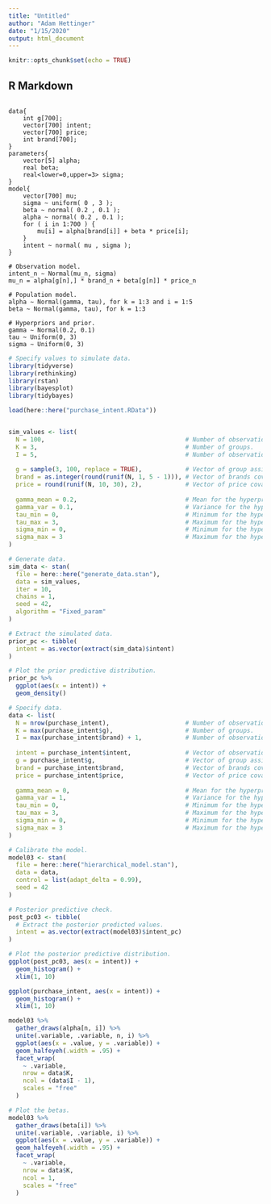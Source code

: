 ```yaml
---
title: "Untitled"
author: "Adam Hettinger"
date: "1/15/2020"
output: html_document
---
```


```r
knitr::opts_chunk$set(echo = TRUE)
```

## R Markdown

```{}

data{
    int g[700];
    vector[700] intent;
    vector[700] price;
    int brand[700];
}
parameters{
    vector[5] alpha;
    real beta;
    real<lower=0,upper=3> sigma;
}
model{
    vector[700] mu;
    sigma ~ uniform( 0 , 3 );
    beta ~ normal( 0.2 , 0.1 );
    alpha ~ normal( 0.2 , 0.1 );
    for ( i in 1:700 ) {
        mu[i] = alpha[brand[i]] + beta * price[i];
    }
    intent ~ normal( mu , sigma );
}

```



```{}
# Observation model.
intent_n ∼ Normal(mu_n, sigma)
mu_n = alpha[g[n],] * brand_n + beta[g[n]] * price_n

# Population model.
alpha ∼ Normal(gamma, tau), for k = 1:3 and i = 1:5
beta ~ Normal(gamma, tau), for k = 1:3

# Hyperpriors and prior.
gamma ∼ Normal(0.2, 0.1)
tau ~ Uniform(0, 3)
sigma ∼ Uniform(0, 3)
```


```r
# Specify values to simulate data.
library(tidyverse)
library(rethinking)
library(rstan)
library(bayesplot)
library(tidybayes)

load(here::here("purchase_intent.RData"))


sim_values <- list(
  N = 100,                                       # Number of observations.
  K = 3,                                         # Number of groups.
  I = 5,                                         # Number of observation-level covariates.
  
  g = sample(3, 100, replace = TRUE),            # Vector of group assignments.
  brand = as.integer(round(runif(N, 1, 5 - 1))), # Vector of brands covariates.
  price = round(runif(N, 10, 30), 2),            # Vector of price covariates.
  
  gamma_mean = 0.2,                              # Mean for the hyperprior on gamma.
  gamma_var = 0.1,                               # Variance for the hyperprior on gamma.
  tau_min = 0,                                   # Minimum for the hyperprior on tau.
  tau_max = 3,                                   # Maximum for the hyperprior on tau.
  sigma_min = 0,                                 # Minimum for the hyperprior on tau.
  sigma_max = 3                                  # Maximum for the hyperprior on tau.
)

# Generate data.
sim_data <- stan(
  file = here::here("generate_data.stan"),
  data = sim_values,
  iter = 10,
  chains = 1,
  seed = 42,
  algorithm = "Fixed_param"
)
```



```r
# Extract the simulated data.
prior_pc <- tibble(
  intent = as.vector(extract(sim_data)$intent)
)

# Plot the prior predictive distribution.
prior_pc %>% 
  ggplot(aes(x = intent)) +
  geom_density()
```

```r
# Specify data.
data <- list(
  N = nrow(purchase_intent),                     # Number of observations.
  K = max(purchase_intent$g),                    # Number of groups.
  I = max(purchase_intent$brand) + 1,            # Number of observation-level covariates.
  
  intent = purchase_intent$intent,               # Vector of observations.
  g = purchase_intent$g,                         # Vector of group assignments.
  brand = purchase_intent$brand,                 # Vector of brands covariates.
  price = purchase_intent$price,                 # Vector of price covariates.
  
  gamma_mean = 0,                                # Mean for the hyperprior on gamma.
  gamma_var = 1,                                 # Variance for the hyperprior on gamma.
  tau_min = 0,                                   # Minimum for the hyperprior on tau.
  tau_max = 3,                                   # Maximum for the hyperprior on tau.
  sigma_min = 0,                                 # Minimum for the hyperprior on tau.
  sigma_max = 3                                  # Maximum for the hyperprior on tau.
)

# Calibrate the model.
model03 <- stan(
  file = here::here("hierarchical_model.stan"),
  data = data,
  control = list(adapt_delta = 0.99),
  seed = 42
)
```



```r
# Posterior predictive check.
post_pc03 <- tibble(
  # Extract the posterior predicted values.
  intent = as.vector(extract(model03)$intent_pc)
)

# Plot the posterior predictive distribution.
ggplot(post_pc03, aes(x = intent)) +
  geom_histogram() +
  xlim(1, 10) 

ggplot(purchase_intent, aes(x = intent)) +
  geom_histogram() +
  xlim(1, 10) 
```


```r
model03 %>%
  gather_draws(alpha[n, i]) %>%
  unite(.variable, .variable, n, i) %>%
  ggplot(aes(x = .value, y = .variable)) +
  geom_halfeyeh(.width = .95) +
  facet_wrap(
    ~ .variable,
    nrow = data$K,
    ncol = (data$I - 1),
    scales = "free"
  )
```


```r
# Plot the betas.
model03 %>%
  gather_draws(beta[i]) %>%
  unite(.variable, .variable, i) %>%
  ggplot(aes(x = .value, y = .variable)) +
  geom_halfeyeh(.width = .95) +
  facet_wrap(
    ~ .variable,
    nrow = data$K,
    ncol = 1,
    scales = "free"
  )
```

